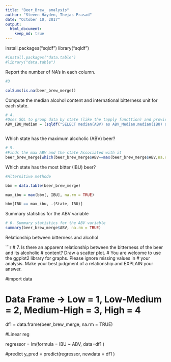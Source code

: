 ```yaml
---
title: "Beer_Brew_ analysis"
author: "Steven Hayden, Thejas Prasad"
date: "October 10, 2017"
output: 
  html_document:
    keep_md: true
---
```


install.packages("sqldf")
library("sqldf")
```r
#install.packages("data.table")
#library("data.table")
```

Report the number of NA's in each column.
```r
#3

colSums(is.na(beer_brew_merge))

```


Compute the median alcohol content and international bitterness unit for each state. 
```r


# 4. 
#Uses SQL to group data by state (like the tapply functtion) and provied the Median ABV and Median IBU
ABV_IBU_Median = (sqldf("SELECT median(ABV) as ABV_Median,median(IBU) as IBU_Median, State FROM beer_brew_merge GROUP By State"))



```


 
Which state has the maximum alcoholic (ABV) beer? 
```r
# 5. 
#Finds the max ABV and the state Associated with it
beer_brew_merge[which(beer_brew_merge$ABV==max(beer_brew_merge$ABV,na.rm = TRUE)),"State"]

```


Which state has the most bitter (IBU) beer?
```r
#Alternitive methode

bbm = data.table(beer_brew_merge)

max_ibu = max(bbm[, IBU], na.rm = TRUE)

bbm[IBU == max_ibu, .(State, IBU)]
```




Summary statistics for the ABV variable
```r
# 6. Summary statistics for the ABV variable
summary(beer_brew_merge$ABV, na.rm = TRUE)
```

Relationship between bitterness and alcohol

```r

# 7. Is there an apparent relationship between the bitterness of the beer and its alcoholic
# content? Draw a scatter plot.
# You are welcome to use the ggplot2 library for graphs. Please ignore missing values in
# your analysis. Make your best judgment of a relationship and EXPLAIN your answer.



#import data


# Data Frame -> Low = 1, Low-Medium = 2, Medium-High = 3, High = 4

df1 = data.frame(beer_brew_merge, na.rm = TRUE)


#Linear reg

regressor = lm(formula = IBU ~ ABV, data=df1 )


#predict
y_pred = predict(regressor, newdata = df1 )



